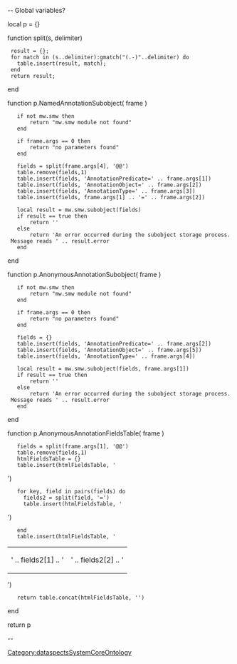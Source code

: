 -- Global variables?

local p = {}

function split(s, delimiter)
  result = {};
  for match in (s..delimiter):gmatch("(.-)"..delimiter) do
    table.insert(result, match);
  end
  return result;
end

function p.NamedAnnotationSubobject( frame )

    if not mw.smw then
        return "mw.smw module not found"
    end

    if frame.args == 0 then
        return "no parameters found"
    end

    fields = split(frame.args[4], '@@')
    table.remove(fields,1)
    table.insert(fields, 'AnnotationPredicate=' .. frame.args[1])
    table.insert(fields, 'AnnotationObject=' .. frame.args[2])
    table.insert(fields, 'AnnotationType=' .. frame.args[3])
    table.insert(fields, frame.args[1] .. '=' .. frame.args[2])

    local result = mw.smw.subobject(fields)
    if result == true then
        return ''
    else
        return 'An error occurred during the subobject storage process. Message reads ' .. result.error
    end
end

function p.AnonymousAnnotationSubobject( frame )

    if not mw.smw then
        return "mw.smw module not found"
    end

    if frame.args == 0 then
        return "no parameters found"
    end

    fields = {}
    table.insert(fields, 'AnnotationPredicate=' .. frame.args[2])
    table.insert(fields, 'AnnotationObject=' .. frame.args[5])
    table.insert(fields, 'AnnotationType=' .. frame.args[4])

    local result = mw.smw.subobject(fields, frame.args[1])
    if result == true then
        return ''
    else
        return 'An error occurred during the subobject storage process. Message reads ' .. result.error
    end
end

function p.AnonymousAnnotationFieldsTable( frame )

    fields = split(frame.args[1], '@@')
    table.remove(fields,1)
    htmlFieldsTable = {}
    table.insert(htmlFieldsTable, '<table class="AnonymousAnnotationFieldsTable">')
    for key, field in pairs(fields) do
      fields2 = split(field, '=')
      table.insert(htmlFieldsTable, '<tr><td>' .. fields2[1] .. '</td><td>' .. fields2[2] .. '</td></tr>')
    end
    table.insert(htmlFieldsTable, '</table>')
    return table.concat(htmlFieldsTable, '')

end

return p

--[[Category:dataspectsSystemCoreOntology]]
